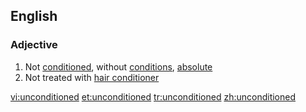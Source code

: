 ==English==

===Adjective===
{{en-adj|-}}

# Not [[conditioned]], without [[conditions]], [[absolute]]
# Not treated with [[hair conditioner]]

[[vi:unconditioned]]
[[et:unconditioned]]
[[tr:unconditioned]]
[[zh:unconditioned]]
